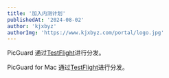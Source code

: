 ```yaml
---
title: '加入内测计划'
publishedAt: '2024-08-02'
author: 'kjxbyz'
authorImg: 'https://www.kjxbyz.com/portal/logo.jpg'
---
```


PicGuard 通过[TestFlight](https://testflight.apple.com/join/dJtmRXVc)进行分发。

PicGuard for Mac 通过[TestFlight](https://testflight.apple.com/join/Z1Tp6uBu)进行分发。
